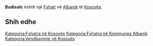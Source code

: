 {{Fshat në Kosovës
 | Emri                = Budisalc
 | EmriAlt                = Budisalc,Budisallc,Budisallci,Budisavc,Budisavci,Butisafc,Butisals,Butisalsi,Будисавци
 | Emri (Rasa dhanore) = 
 | Figura              = 
 | Shteti              = Kosovës
 | Komuna              = Albanik
 | Kodi postar         = 
 | Sipërfaqja          = 

 | Popullsia           = 

 | Regj. i popullsisë  = 
 | Dend. e popullsisë  = 
 | Faqja zyrtare       = 
 <!--- Koordinatat ----> 
 | Gjerësia            = 42.66639
 | Gjatësia            = 20.49556
 | Lartësia            = 
}}
'''Budisalc''' është një [[Fshati]] në [[Albanik]] të [[Kosovës]].

<!-- == Gjeografia == -->
<!-- == Historia == -->
<!-- == Demografia == -->
== Shih edhe ==
{{Komuna Albanik}}
{{Kosovo-Administrata-Cung}}

[[Kategoria:Fshatra në Kosovës]]
[[Kategoria:Fshatra në Kommunes Albanik]]
[[Kategoria:Vendbanime në Kosovës]]
